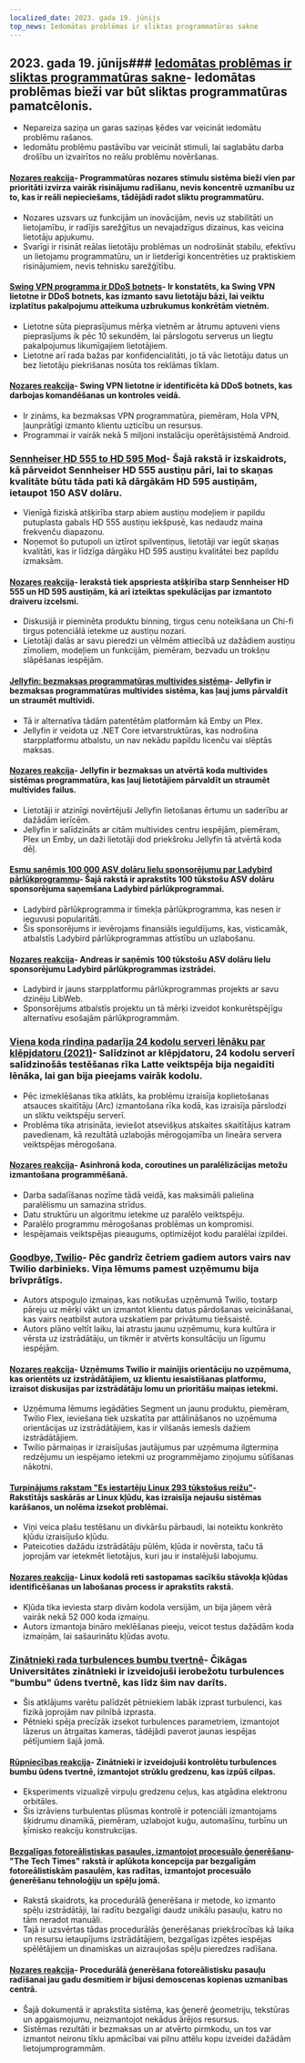 ```yaml
---
localized_date: 2023. gada 19. jūnijs
top_news: Iedomātas problēmas ir sliktas programmatūras sakne
---
```




<CallToAction />

<Steps>

## 2023. gada 19. jūnijs### [Iedomātas problēmas ir sliktas programmatūras sakne](https://cerebralab.com/Imaginary_Problems_Are_the_Root_of_Bad_Software)- Iedomātas problēmas bieži var būt sliktas programmatūras pamatcēlonis.

- Nepareiza saziņa un garas saziņas ķēdes var veicināt iedomātu problēmu rašanos.
- Iedomātu problēmu pastāvību var veicināt stimuli, lai saglabātu darba drošību un izvairītos no reālu problēmu novēršanas.

#### [Nozares reakcija](http://news.ycombinator.com/item?id=36380711)- Programmatūras nozares stimulu sistēma bieži vien par prioritāti izvirza vairāk risinājumu radīšanu, nevis koncentrē uzmanību uz to, kas ir reāli nepieciešams, tādējādi radot sliktu programmatūru.

- Nozares uzsvars uz funkcijām un inovācijām, nevis uz stabilitāti un lietojamību, ir radījis sarežģītus un nevajadzīgus dizainus, kas veicina lietotāju apjukumu.
- Svarīgi ir risināt reālas lietotāju problēmas un nodrošināt stabilu, efektīvu un lietojamu programmatūru, un ir lietderīgi koncentrēties uz praktiskiem risinājumiem, nevis tehnisku sarežģītību.

#### [Swing VPN programma ir DDoS botnets](https://lecromee.github.io/posts/swing_vpn_ddosing_sites/)- Ir konstatēts, ka Swing VPN lietotne ir DDoS botnets, kas izmanto savu lietotāju bāzi, lai veiktu izplatītus pakalpojumu atteikuma uzbrukumus konkrētām vietnēm.

- Lietotne sūta pieprasījumus mērķa vietnēm ar ātrumu aptuveni viens pieprasījums ik pēc 10 sekundēm, lai pārslogotu serverus un liegtu pakalpojumus likumīgajiem lietotājiem.
- Lietotne arī rada bažas par konfidencialitāti, jo tā vāc lietotāju datus un bez lietotāju piekrišanas nosūta tos reklāmas tīklam.

#### [Nozares reakcija](http://news.ycombinator.com/item?id=36382700)- Swing VPN lietotne ir identificēta kā DDoS botnets, kas darbojas komandēšanas un kontroles veidā.

- Ir zināms, ka bezmaksas VPN programmatūra, piemēram, Hola VPN, ļaunprātīgi izmanto klientu uzticību un resursus.
- Programmai ir vairāk nekā 5 miljoni instalāciju operētājsistēmā Android.

### [Sennheiser HD 555 to HD 595 Mod](http://mikebeauchamp.com/misc/sennheiser-hd-555-to-hd-595-mod/)- Šajā rakstā ir izskaidrots, kā pārveidot Sennheiser HD 555 austiņu pāri, lai to skaņas kvalitāte būtu tāda pati kā dārgākām HD 595 austiņām, ietaupot 150 ASV dolāru.

- Vienīgā fiziskā atšķirība starp abiem austiņu modeļiem ir papildu putuplasta gabals HD 555 austiņu iekšpusē, kas nedaudz maina frekvenču diapazonu.
- Noņemot šo putupoli un iztīrot spilventiņus, lietotāji var iegūt skaņas kvalitāti, kas ir līdzīga dārgāku HD 595 austiņu kvalitātei bez papildu izmaksām.

#### [Nozares reakcija](http://news.ycombinator.com/item?id=36377875)- Ierakstā tiek apspriesta atšķirība starp Sennheiser HD 555 un HD 595 austiņām, kā arī izteiktas spekulācijas par izmantoto draiveru izcelsmi.

- Diskusijā ir pieminēta produktu binning, tirgus cenu noteikšana un Chi-fi tirgus potenciālā ietekme uz austiņu nozari.
- Lietotāji dalās ar savu pieredzi un vēlmēm attiecībā uz dažādiem austiņu zīmoliem, modeļiem un funkcijām, piemēram, bezvadu un trokšņu slāpēšanas iespējām.

#### [Jellyfin: bezmaksas programmatūras multivides sistēma](https://github.com/jellyfin/jellyfin)- Jellyfin ir bezmaksas programmatūras multivides sistēma, kas ļauj jums pārvaldīt un straumēt multividi.

- Tā ir alternatīva tādām patentētām platformām kā Emby un Plex.
- Jellyfin ir veidota uz .NET Core ietvarstruktūras, kas nodrošina starpplatformu atbalstu, un nav nekādu papildu licenču vai slēptās maksas.

#### [Nozares reakcija](http://news.ycombinator.com/item?id=36378689)- Jellyfin ir bezmaksas un atvērtā koda multivides sistēmas programmatūra, kas ļauj lietotājiem pārvaldīt un straumēt multivides failus.

- Lietotāji ir atzinīgi novērtējuši Jellyfin lietošanas ērtumu un saderību ar dažādām ierīcēm.
- Jellyfin ir salīdzināts ar citām multivides centru iespējām, piemēram, Plex un Emby, un daži lietotāji dod priekšroku Jellyfin tā atvērtā koda dēļ.

#### [Esmu saņēmis 100 000 ASV dolāru lielu sponsorējumu par Ladybird pārlūkprogrammu](https://twitter.com/awesomekling/status/1670298370550779905)- Šajā rakstā ir aprakstīts 100 tūkstošu ASV dolāru sponsorējuma saņemšana Ladybird pārlūkprogrammai.

- Ladybird pārlūkprogramma ir tīmekļa pārlūkprogramma, kas nesen ir ieguvusi popularitāti.
- Šis sponsorējums ir ievērojams finansiāls ieguldījums, kas, visticamāk, atbalstīs Ladybird pārlūkprogrammas attīstību un uzlabošanu.

#### [Nozares reakcija](http://news.ycombinator.com/item?id=36377805)- Andreas ir saņēmis 100 tūkstošu ASV dolāru lielu sponsorējumu Ladybird pārlūkprogrammas izstrādei.

- Ladybird ir jauns starpplatformu pārlūkprogrammas projekts ar savu dzinēju LibWeb.
- Sponsorējums atbalstīs projektu un tā mērķi izveidot konkurētspējīgu alternatīvu esošajām pārlūkprogrammām.

### [Viena koda rindiņa padarīja 24 kodolu serveri lēnāku par klēpjdatoru (2021)](https://pkolaczk.github.io/server-slower-than-a-laptop/)- Salīdzinot ar klēpjdatoru, 24 kodolu serverī salīdzinošās testēšanas rīka Latte veiktspēja bija negaidīti lēnāka, lai gan bija pieejams vairāk kodolu.

- Pēc izmeklēšanas tika atklāts, ka problēmu izraisīja koplietošanas atsauces skaitītāju (Arc) izmantošana rīka kodā, kas izraisīja pārslodzi un sliktu veiktspēju serverī.
- Problēma tika atrisināta, ieviešot atsevišķus atskaites skaitītājus katram pavedienam, kā rezultātā uzlabojās mērogojamība un lineāra servera veiktspējas mērogošana.

#### [Nozares reakcija](http://news.ycombinator.com/item?id=36376669)- Asinhronā koda, coroutines un paralēlizācijas metožu izmantošana programmēšanā.

- Darba sadalīšanas nozīme tādā veidā, kas maksimāli palielina paralēlismu un samazina strīdus.
- Datu struktūru un algoritmu ietekme uz paralēlo veiktspēju.
- Paralēlo programmu mērogošanas problēmas un kompromisi.
- Iespējamais veiktspējas pieaugums, optimizējot kodu paralēlai izpildei.

### [Goodbye, Twilio](https://blog.miguelgrinberg.com/post/goodbye-twilio)- Pēc gandrīz četriem gadiem autors vairs nav Twilio darbinieks. Viņa lēmums pamest uzņēmumu bija brīvprātīgs.

- Autors atspoguļo izmaiņas, kas notikušas uzņēmumā Twilio, tostarp pāreju uz mērķi vākt un izmantot klientu datus pārdošanas veicināšanai, kas vairs neatbilst autora uzskatiem par privātumu tiešsaistē.
- Autors plāno veltīt laiku, lai atrastu jaunu uzņēmumu, kura kultūra ir vērsta uz izstrādātāju, un tikmēr ir atvērts konsultāciju un līgumu iespējām.

#### [Nozares reakcija](http://news.ycombinator.com/item?id=36382361)- Uzņēmums Twilio ir mainījis orientāciju no uzņēmuma, kas orientēts uz izstrādātājiem, uz klientu iesaistīšanas platformu, izraisot diskusijas par izstrādātāju lomu un prioritāšu maiņas ietekmi.

- Uzņēmuma lēmums iegādāties Segment un jaunu produktu, piemēram, Twilio Flex, ieviešana tiek uzskatīta par attālināšanos no uzņēmuma orientācijas uz izstrādātājiem, kas ir vilšanās iemesls dažiem izstrādātājiem.
- Twilio pārmaiņas ir izraisījušas jautājumus par uzņēmuma ilgtermiņa redzējumu un iespējamo ietekmi uz programmējamo ziņojumu sūtīšanas nākotni.

#### [Turpinājums rakstam "Es iestartēju Linux 293 tūkstošus reižu"](https://rwmj.wordpress.com/2023/06/18/follow-up-to-i-booted-linux-292612-times/)- Rakstītājs saskārās ar Linux kļūdu, kas izraisīja nejaušu sistēmas karāšanos, un nolēma izsekot problēmai.

- Viņi veica plašu testēšanu un divkāršu pārbaudi, lai noteiktu konkrēto kļūdu izraisījušo kļūdu.
- Pateicoties dažādu izstrādātāju pūlēm, kļūda ir novērsta, taču tā joprojām var ietekmēt lietotājus, kuri jau ir instalējuši labojumu.

#### [Nozares reakcija](http://news.ycombinator.com/item?id=36379615)- Linux kodolā reti sastopamas sacīkšu stāvokļa kļūdas identificēšanas un labošanas process ir aprakstīts rakstā.

- Kļūda tika ieviesta starp divām kodola versijām, un bija jāņem vērā vairāk nekā 52 000 koda izmaiņu.
- Autors izmantoja bināro meklēšanas pieeju, veicot testus dažādām koda izmaiņām, lai sašaurinātu kļūdas avotu.

### [Zinātnieki rada turbulences bumbu tvertnē](https://news.uchicago.edu/story/tempest-teacup-uchicago-physicists-make-breakthrough-creating-turbulence)- Čikāgas Universitātes zinātnieki ir izveidojuši ierobežotu turbulences "bumbu" ūdens tvertnē, kas līdz šim nav darīts.

- Šis atklājums varētu palīdzēt pētniekiem labāk izprast turbulenci, kas fizikā joprojām nav pilnībā izprasta.
- Pētnieki spēja precīzāk izsekot turbulences parametriem, izmantojot lāzerus un ātrgaitas kameras, tādējādi paverot jaunas iespējas pētījumiem šajā jomā.

#### [Rūpniecības reakcija](http://news.ycombinator.com/item?id=36376875)- Zinātnieki ir izveidojuši kontrolētu turbulences bumbu ūdens tvertnē, izmantojot strūklu gredzenu, kas izpūš cilpas.

- Eksperiments vizualizē virpuļu gredzenu ceļus, kas atgādina elektronu orbitāles.
- Šis izrāviens turbulentas plūsmas kontrolē ir potenciāli izmantojams šķidrumu dinamikā, piemēram, uzlabojot kuģu, automašīnu, turbīnu un ķīmisko reakciju konstrukcijas.

#### [Bezgalīgas fotoreālistiskas pasaules, izmantojot procesuālo ģenerēšanu](https://arxiv.org/abs/2306.09310)- "The Tech Times" rakstā ir aplūkota koncepcija par bezgalīgām fotoreālistiskām pasaulēm, kas radītas, izmantojot procesuālo ģenerēšanu tehnoloģiju un spēļu jomā.

- Rakstā skaidrots, ka procedurālā ģenerēšana ir metode, ko izmanto spēļu izstrādātāji, lai radītu bezgalīgi daudz unikālu pasauļu, katru no tām neradot manuāli.
- Tajā ir uzsvērtas tādas procedurālās ģenerēšanas priekšrocības kā laika un resursu ietaupījums izstrādātājiem, bezgalīgas izpētes iespējas spēlētājiem un dinamiskas un aizraujošas spēļu pieredzes radīšana.

#### [Nozares reakcija](http://news.ycombinator.com/item?id=36376071)- Procedurālā ģenerēšana fotoreālistisku pasauļu radīšanai jau gadu desmitiem ir bijusi demoscenas kopienas uzmanības centrā.

- Šajā dokumentā ir aprakstīta sistēma, kas ģenerē ģeometriju, tekstūras un apgaismojumu, neizmantojot nekādus ārējos resursus.
- Sistēmas rezultāti ir bezmaksas un ar atvērto pirmkodu, un tos var izmantot neironu tīklu apmācībai vai pilnu attēlu kopu izveidei dažādām lietojumprogrammām.

</Steps>

